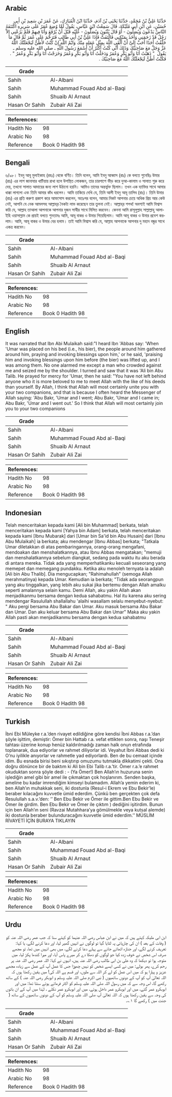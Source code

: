 ## Arabic


<div dir="rtl" lang="ar" style={{fontSize:'larger',backgroundColor:'#f8f9fa',padding:20}}>
حَدَّثَنَا عَلِيُّ بْنُ مُحَمَّدٍ، حَدَّثَنَا يَحْيَى بْنُ آدَمَ، حَدَّثَنَا ابْنُ الْمُبَارَكِ، عَنْ عُمَرَ بْنِ سَعِيدِ بْنِ أَبِي حُسَيْنٍ، عَنِ ابْنِ أَبِي مُلَيْكَةَ، قَالَ سَمِعْتُ ابْنَ عَبَّاسٍ، يَقُولُ لَمَّا وُضِعَ عُمَرُ عَلَى سَرِيرِهِ اكْتَنَفَهُ النَّاسُ يَدْعُونَ وَيُصَلُّونَ - أَوْ قَالَ يُثْنُونَ وَيُصَلُّونَ - عَلَيْهِ قَبْلَ أَنْ يُرْفَعَ وَأَنَا فِيهِمْ فَلَمْ يَرُعْنِي إِلاَّ رَجُلٌ قَدْ زَحَمَنِي وَأَخَذَ بِمَنْكِبِي فَالْتَفَتُّ فَإِذَا عَلِيُّ بْنُ أَبِي طَالِبٍ فَتَرَحَّمَ عَلَى عُمَرَ ثُمَّ قَالَ مَا خَلَّفْتُ أَحَدًا أَحَبَّ إِلَىَّ أَنْ أَلْقَى اللَّهَ بِمِثْلِ عَمَلِهِ مِنْكَ وَايْمُ اللَّهِ إِنْ كُنْتُ لأَظُنُّ لَيَجْعَلَنَّكَ اللَّهُ عَزَّ وَجَلَّ مَعَ صَاحِبَيْكَ وَذَلِكَ أَنِّي كُنْتُ أَكْثَرُ أَنْ أَسْمَعَ رَسُولَ اللَّهِ ـ صلى الله عليه وسلم ـ يَقُولُ ‏ "‏ ذَهَبْتُ أَنَا وَأَبُو بَكْرٍ وَعُمَرُ وَدَخَلْتُ أَنَا وَأَبُو بَكْرٍ وَعُمَرُ وَخَرَجْتُ أَنَا وَأَبُو بَكْرٍ وَعُمَرُ ‏"‏ ‏.‏ فَكُنْتُ أَظُنُّ لَيَجْعَلَنَّكَ اللَّهُ مَعَ صَاحِبَيْكَ ‏.‏
</div>
<div style={{backgroundColor:'#f8f9fa',padding:20, marginBottom: 10}}><table> <thead> <tr> <th>Grade</th> <th></th> </tr> </thead> <tbody> <tr><td>Sahih</td><td>Al-Albani</td></tr><tr><td>Sahih</td><td>Muhammad Fouad Abd al-Baqi</td></tr><tr><td>Sahih</td><td>Shuaib Al Arnaut</td></tr><tr><td>Hasan Or Sahih</td><td>Zubair Ali Zai</td></tr></tbody></table><table> <thead> <tr> <th>References:</th> <th></th> </tr> </thead> <tbody><tr><td>Hadith No</td><td>98</td></tr><tr><td>Arabic No</td><td>98</td></tr><tr><td>Reference</td><td>Book 0 Hadith 98</td></tr></tbody></table></div>

## Bengali


<div dir="ltr" lang="bn" style={{fontSize:'larger',backgroundColor:'#f8f9fa',padding:20}}>
৬/৯৮। ইবনু আবূ মুলাইকাহ (রহঃ) থেকে বর্ণিত। তিনি বলেন, আমি ইবনু আব্বাস (রাঃ) কে বলতে শুনেছিঃ উমার (রাঃ) এর লাশ জানাযার খাটিয়ায় রাখা হলে উপস্থিত লোকজন, তার চারপাশে ভীড় করে দুআ-কালাম ও সালাত শুরু করে দেয়, তখনো সালাত আদায়ের জন্য লাশ উঠানো হয়নি। আমিও তাদের অন্তর্ভুক্ত ছিলাম। তখন এক ব্যাক্তির সাথে আমার ধাক্কা লাগলো এবং তিনি আমার কাঁধ ধরলেন। আমি তাকিয়ে দেখি যে, তিনি আলী ইবনু আবূ তালিব (রাঃ)। তিনি উমার (রাঃ) এর প্রতি করুণা প্রকাশ করে আফসোস করলেন, অতঃপর বলেন, আমার নিকট আপনার চেয়ে অধিক প্রিয় আর কেউ নেই, আপনি যে নেক আমলসহ আল্লাহ্‌র নৈকট্য লাভ করেছেন তার তুলনা নেই। আল্লাহ্‌র শপথ! অবশ্যই আমি বিশ্বাস করি যে, আল্লাহ তাআলা আপনাকে আপনার দুজন সাথীর সাথে মিলিত করবেন। কেননা আমি রাসূলুল্লাহ সাল্লাল্লাহু আলাইহি ওয়াসাল্লাম কে প্রায়ই বলতে শুনতামঃ আমি, আবূ বাকর ও উমার গিয়েছিলাম। আমি আবূ বাকর ও উমার প্রবেশ করলাম। আমি, আবূ বাকর ও উমার বের হলাম। তাই আমি বিশ্বাস করি যে, আল্লাহ আপনাকে আপনার দু মহান বন্ধুর সাথে একত্র করবেন।
</div>
<div style={{backgroundColor:'#f8f9fa',padding:20, marginBottom: 10}}><table> <thead> <tr> <th>Grade</th> <th></th> </tr> </thead> <tbody> <tr><td>Sahih</td><td>Al-Albani</td></tr><tr><td>Sahih</td><td>Muhammad Fouad Abd al-Baqi</td></tr><tr><td>Sahih</td><td>Shuaib Al Arnaut</td></tr><tr><td>Hasan Or Sahih</td><td>Zubair Ali Zai</td></tr></tbody></table><table> <thead> <tr> <th>References:</th> <th></th> </tr> </thead> <tbody><tr><td>Hadith No</td><td>98</td></tr><tr><td>Arabic No</td><td>98</td></tr><tr><td>Reference</td><td>Book 0 Hadith 98</td></tr></tbody></table></div>

## English


<div dir="ltr" lang="en" style={{fontSize:'larger',backgroundColor:'#f8f9fa',padding:20}}>
It was narrated that Ibn Abi Mulaikah said:"I heard Ibn 'Abbas say: 'When 'Umar was placed on his bed (i.e., his bier), the people around him gathered around him, praying and invoking blessings upon him,' or he said, 'praising him and invoking blessings upon him before (the bier) was lifted up, and I was among them. No one alarmed me except a man who crowded against me and seized me by the shoulder. I turned and saw that it was 'Ali bin Abu Talib. He prayed for mercy for 'Umar, then he said: "You have not left behind anyone who it is more beloved to me to meet Allah with the like of his deeds than yourself. By Allah, I think that Allah will most certainly unite you with your two companions, and that is because I often heard the Messenger of Allah saying: 'Abu Bakr, 'Umar and I went; Abu Bakr, 'Umar and I came in; Abu Bakr, 'Umar and I went out.' So I think that Allah will most certainly join you to your two companions
</div>
<div style={{backgroundColor:'#f8f9fa',padding:20, marginBottom: 10}}><table> <thead> <tr> <th>Grade</th> <th></th> </tr> </thead> <tbody> <tr><td>Sahih</td><td>Al-Albani</td></tr><tr><td>Sahih</td><td>Muhammad Fouad Abd al-Baqi</td></tr><tr><td>Sahih</td><td>Shuaib Al Arnaut</td></tr><tr><td>Hasan Or Sahih</td><td>Zubair Ali Zai</td></tr></tbody></table><table> <thead> <tr> <th>References:</th> <th></th> </tr> </thead> <tbody><tr><td>Hadith No</td><td>98</td></tr><tr><td>Arabic No</td><td>98</td></tr><tr><td>Reference</td><td>Book 0 Hadith 98</td></tr></tbody></table></div>

## Indonesian


<div dir="ltr" lang="id" style={{fontSize:'larger',backgroundColor:'#f8f9fa',padding:20}}>
Telah menceritakan kepada kami [Ali bin Muhammad] berkata, telah menceritakan kepada kami [Yahya bin Adam] berkata, telah menceritakan kepada kami [Ibnu Mubarak] dari [Umar bin Sa'id bin Abu Husain] dari [Ibnu Abu Mulaikah] ia berkata; aku mendengar [Ibnu Abbas] berkata; "Tatkala Umar diletakkan di atas pembaringannya, orang-orang mengafani, mendoakan dan menshalatkannya, atau Ibnu Abbas mengatakan; "memuji dan menshalatkannya sebelum diangkat, sedang pada waktu itu aku berada di antara mereka. Tidak ada yang memperhatikanku kecuali seseorang yang memepet dan memegang pundakku. Ketika aku menoleh ternyata ia adalah [Ali bin Abu Thalib]. Dia mengucapkan; "Rahimahullah" (semoga Allah merahmatinya) kepada Umar. Kemudian ia berkata; "Tidak ada seorangpun yang aku tinggalkan, yang lebih aku sukai jika bertemu dengan Allah amalku seperti amalannya selain kamu. Demi Allah, aku yakin Allah akan menjadikanmu bersama dengan kedua sahabatmu. Hal itu karena aku sering mendengar Rasulullah shallallahu 'alaihi wasallam selalu menyebut-nyebut: " Aku pergi bersama Abu Bakar dan Umar. Aku masuk bersama Abu Bakar dan Umar. Dan aku keluar bersama Abu Bakar dan Umar" Maka aku yakin Allah pasti akan menjadikanmu bersama dengan kedua sahabatmu
</div>
<div style={{backgroundColor:'#f8f9fa',padding:20, marginBottom: 10}}><table> <thead> <tr> <th>Grade</th> <th></th> </tr> </thead> <tbody> <tr><td>Sahih</td><td>Al-Albani</td></tr><tr><td>Sahih</td><td>Muhammad Fouad Abd al-Baqi</td></tr><tr><td>Sahih</td><td>Shuaib Al Arnaut</td></tr><tr><td>Hasan Or Sahih</td><td>Zubair Ali Zai</td></tr></tbody></table><table> <thead> <tr> <th>References:</th> <th></th> </tr> </thead> <tbody><tr><td>Hadith No</td><td>98</td></tr><tr><td>Arabic No</td><td>98</td></tr><tr><td>Reference</td><td>Book 0 Hadith 98</td></tr></tbody></table></div>

## Turkish


<div dir="ltr" lang="tr" style={{fontSize:'larger',backgroundColor:'#f8f9fa',padding:20}}>
İbni Ebi Müleyke r.a.’den rivayet edildiğine göre kendisi İbni Abbas r.a.’dan şöyle işittim, demiştir: Ömer bin Hattab r.a. vefat ettikten sonra, naşı Teneşir tahtası üzerine konup henüz kaldırılmadığı zaman halk onun etrafında toplanarak, dua ediyorlar ve rahmet diliyorlar idi. Veyahut İbni Abbas dedi ki O’nu iyilikle anıyorlar ve rahmetle yad ediyorlardı. Ben de bu cemaat içinde idim. Bu esnada birisi beni sıkıştırıp omuzumu tutmakla dikkatimi çekti. Ona doğru dönünce bir de baktım ki Ali bin Ebi Talib r.a.’tir. Ömer r.a.’e rahmet okuduktan sonra şöyle dedi : - (Ya Ömer!) Ben Allah’ın huzuruna senin işlediğin amel gibi bir amel ile çıkmaktan çok hoşlanırım. Senden başka, ameline bu kadar imrendiğim kimseyi bulamadım. Allah’a yemin ederim ki, ben Allah’ın muhakkak seni, iki dostunla (Resul-i Ekrem ve Ebu Bekir’le) beraber kılacağını kuvvetle ümid ederdim. Çünkü ben gerçekten çok defa Resulullah s.a.v.’den: ‘’ Ben Ebu Bekir ve Ömer ile gittim.Ben Ebu Bekir ve Ömer ile girdim. Ben Ebu Bekir ve Ömer ile çıktım ) dediğini işitirdim. Bunun için ben Allah’ın seni (Ravzai Mutahhara’ya gömülmekle veya kutsal alemde) iki dostunla beraber bulunduracağını kuvvetle ümid ederdim.’’ MÜSLİM RİVAYETİ İÇİN BURAYA TIKLAYIN
</div>
<div style={{backgroundColor:'#f8f9fa',padding:20, marginBottom: 10}}><table> <thead> <tr> <th>Grade</th> <th></th> </tr> </thead> <tbody> <tr><td>Sahih</td><td>Al-Albani</td></tr><tr><td>Sahih</td><td>Muhammad Fouad Abd al-Baqi</td></tr><tr><td>Sahih</td><td>Shuaib Al Arnaut</td></tr><tr><td>Hasan Or Sahih</td><td>Zubair Ali Zai</td></tr></tbody></table><table> <thead> <tr> <th>References:</th> <th></th> </tr> </thead> <tbody><tr><td>Hadith No</td><td>98</td></tr><tr><td>Arabic No</td><td>98</td></tr><tr><td>Reference</td><td>Book 0 Hadith 98</td></tr></tbody></table></div>

## Urdu


<div dir="rtl" lang="ur" style={{fontSize:'larger',backgroundColor:'#f8f9fa',padding:20}}>
ابن ابی ملیکہ کہتے ہیں کہ میں نے ابن عباس رضی اللہ عنہما کو کہتے سنا کہ جب عمر رضی اللہ عنہ کو ( وفات کے بعد ) ان کی چارپائی پہ لٹایا گیا تو لوگوں نے انہیں گھیر لیا، اور دعا کرنے لگے، یا کہا: تعریف کرنے لگے، اور جنازہ اٹھائے جانے سے پہلے دعا کرنے لگے، میں بھی انہیں میں تھا، تو مجھے صرف اس شخص نے خوف زدہ کیا جو لوگوں کو دھکا دے کر میرے پاس آیا، اور میرا کندھا پکڑ لیا، میں متوجہ ہوا تو دیکھا کہ وہ علی بن ابی طالب رضی اللہ عنہ ہیں، انہوں نے کہا: اللہ عمر رضی اللہ عنہ پر رحم کرے، پھر بولے: میں نے کسی ایسے شخص کو نہیں چھوڑا جس کا عمل آپ کے عمل سے زیادہ مجھے عزیز و پیارا ہو کہ میں اس عمل کو لے کر اللہ سے ملوں، اور قسم ہے اللہ کی! میں یقین رکھتا ہوں کہ اللہ تعالیٰ آپ کو آپ کے دونوں ساتھیوں ( نبی اکرم صلی اللہ علیہ وسلم و ابوبکر رضی اللہ عنہ ) کے ساتھ رکھے گا، اس وجہ سے کہ میں رسول اللہ صلی اللہ علیہ وسلم کو اکثر فرماتے ہوئے سنتا تھا: میں اور ابوبکرو عمر گئے، میں اور ابوبکرو عمر داخل ہوئے، میں اور ابوبکرو عمر نکلے ، لہٰذا میں آپ کے ان باتوں کی وجہ سے یقین رکھتا ہوں کہ اللہ تعالیٰ آپ صلی اللہ علیہ وسلم کو آپ کے دونوں ساتھیوں کے ساتھ ( جنت میں ) رکھے گا ۱؎۔
</div>
<div style={{backgroundColor:'#f8f9fa',padding:20, marginBottom: 10}}><table> <thead> <tr> <th>Grade</th> <th></th> </tr> </thead> <tbody> <tr><td>Sahih</td><td>Al-Albani</td></tr><tr><td>Sahih</td><td>Muhammad Fouad Abd al-Baqi</td></tr><tr><td>Sahih</td><td>Shuaib Al Arnaut</td></tr><tr><td>Hasan Or Sahih</td><td>Zubair Ali Zai</td></tr></tbody></table><table> <thead> <tr> <th>References:</th> <th></th> </tr> </thead> <tbody><tr><td>Hadith No</td><td>98</td></tr><tr><td>Arabic No</td><td>98</td></tr><tr><td>Reference</td><td>Book 0 Hadith 98</td></tr></tbody></table></div>